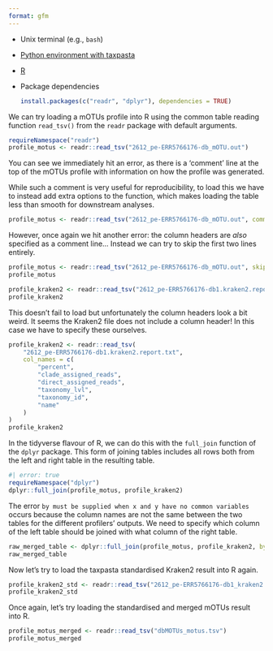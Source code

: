 ```yaml
---
format: gfm
---
```


<!-- --8<-- [start:software] -->

- Unix terminal (e.g., `bash`)
- [Python environment with taxpasta](/#install)
- [R](https://rstudio-education.github.io/hopr/starting.html#how-to-download-and-install-r)
- Package dependencies

    ```R
    install.packages(c("readr", "dplyr"), dependencies = TRUE)
    ```

<!-- --8<-- [end:software] -->

<!-- --8<-- [start:raw-motus] -->

We can try loading a mOTUs profile into R using the common table reading function `read_tsv()` from the `readr` package with default arguments.

```r
requireNamespace("readr")
profile_motus <- readr::read_tsv("2612_pe-ERR5766176-db_mOTU.out")
```

You can see we immediately hit an error, as there is a 'comment' line at the top of the mOTUs profile with information on how the profile was generated.

While such a comment is very useful for reproducibility, to load this we have to instead add extra options to the function, which makes loading the table less than smooth for downstream analyses.

```r
profile_motus <- readr::read_tsv("2612_pe-ERR5766176-db_mOTU.out", comment = "#")
```

However, once again we hit another error: the column headers are _also_ specified as a comment line...  Instead we can try to skip the first two lines entirely.

```r
profile_motus <- readr::read_tsv("2612_pe-ERR5766176-db_mOTU.out", skip = 2)
profile_motus
```

<!-- --8<-- [end:raw-motus] -->

<!-- --8<-- [start:raw-kraken2] -->

```r
profile_kraken2 <- readr::read_tsv("2612_pe-ERR5766176-db1.kraken2.report.txt")
profile_kraken2
```

This doesn't fail to load but unfortunately the column headers look a bit weird. It seems the Kraken2 file does not include a column header! In this case we have to specify these ourselves.

```r
profile_kraken2 <- readr::read_tsv(
    "2612_pe-ERR5766176-db1.kraken2.report.txt",
    col_names = c(
        "percent",
        "clade_assigned_reads",
        "direct_assigned_reads",
        "taxonomy_lvl",
        "taxonomy_id",
        "name"
    )
)
profile_kraken2
```

<!-- --8<-- [end:raw-kraken2] -->

<!-- --8<-- [start:outer-join] -->

In the tidyverse flavour of R, we can do this with the `full_join` function of
the `dplyr` package. This form of joining tables includes all rows both from the
left and right table in the resulting table.

```r
#| error: true
requireNamespace("dplyr")
dplyr::full_join(profile_motus, profile_kraken2)
```

The error `by must be supplied when x and y have no common variables` occurs
because the column names are not the same between the two tables for the
different profilers' outputs. We need to specify which column of the left table
should be joined with what column of the right table.

```r
raw_merged_table <- dplyr::full_join(profile_motus, profile_kraken2, by = c("NCBI_tax_id" = "taxonomy_id"))
raw_merged_table
```

<!-- --8<-- [end:outer-join] -->

<!-- --8<-- [start:std-kraken2] -->

Now let’s try to load the taxpasta standardised Kraken2 result into
R again.

```r
profile_kraken2_std <- readr::read_tsv("2612_pe-ERR5766176-db1_kraken2.tsv")
profile_kraken2_std
```

<!-- --8<-- [end:std-kraken2] -->

<!-- --8<-- [start:merge-motus] -->

Once again, let's try loading the standardised and merged mOTUs result into R.

```r
profile_motus_merged <- readr::read_tsv("dbMOTUs_motus.tsv")
profile_motus_merged
```

<!-- --8<-- [end:merge-motus] -->

